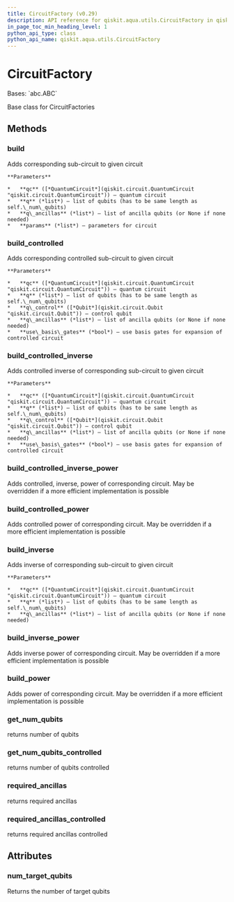 ```yaml
---
title: CircuitFactory (v0.29)
description: API reference for qiskit.aqua.utils.CircuitFactory in qiskit v0.29
in_page_toc_min_heading_level: 1
python_api_type: class
python_api_name: qiskit.aqua.utils.CircuitFactory
---
```


# CircuitFactory

<Class id="qiskit.aqua.utils.CircuitFactory" isDedicatedPage={true} github="https://github.com/qiskit-community/qiskit-aqua/tree/stable/0.9/qiskit/aqua/utils/circuit_factory.py" signature="CircuitFactory(num_target_qubits)" modifiers="class">
  Bases: `abc.ABC`

  Base class for CircuitFactories

  ## Methods

  <span id="qiskit-aqua-utils-circuitfactory-build" />

  ### build

  <Function id="qiskit.aqua.utils.CircuitFactory.build" signature="CircuitFactory.build(qc, q, q_ancillas=None, params=None)" modifiers="abstract">
    Adds corresponding sub-circuit to given circuit

    **Parameters**

    *   **qc** ([*QuantumCircuit*](qiskit.circuit.QuantumCircuit "qiskit.circuit.QuantumCircuit")) – quantum circuit
    *   **q** (*list*) – list of qubits (has to be same length as self.\_num\_qubits)
    *   **q\_ancillas** (*list*) – list of ancilla qubits (or None if none needed)
    *   **params** (*list*) – parameters for circuit
  </Function>

  <span id="qiskit-aqua-utils-circuitfactory-build-controlled" />

  ### build\_controlled

  <Function id="qiskit.aqua.utils.CircuitFactory.build_controlled" signature="CircuitFactory.build_controlled(qc, q, q_control, q_ancillas=None, use_basis_gates=True)">
    Adds corresponding controlled sub-circuit to given circuit

    **Parameters**

    *   **qc** ([*QuantumCircuit*](qiskit.circuit.QuantumCircuit "qiskit.circuit.QuantumCircuit")) – quantum circuit
    *   **q** (*list*) – list of qubits (has to be same length as self.\_num\_qubits)
    *   **q\_control** ([*Qubit*](qiskit.circuit.Qubit "qiskit.circuit.Qubit")) – control qubit
    *   **q\_ancillas** (*list*) – list of ancilla qubits (or None if none needed)
    *   **use\_basis\_gates** (*bool*) – use basis gates for expansion of controlled circuit
  </Function>

  <span id="qiskit-aqua-utils-circuitfactory-build-controlled-inverse" />

  ### build\_controlled\_inverse

  <Function id="qiskit.aqua.utils.CircuitFactory.build_controlled_inverse" signature="CircuitFactory.build_controlled_inverse(qc, q, q_control, q_ancillas=None, use_basis_gates=True)">
    Adds controlled inverse of corresponding sub-circuit to given circuit

    **Parameters**

    *   **qc** ([*QuantumCircuit*](qiskit.circuit.QuantumCircuit "qiskit.circuit.QuantumCircuit")) – quantum circuit
    *   **q** (*list*) – list of qubits (has to be same length as self.\_num\_qubits)
    *   **q\_control** ([*Qubit*](qiskit.circuit.Qubit "qiskit.circuit.Qubit")) – control qubit
    *   **q\_ancillas** (*list*) – list of ancilla qubits (or None if none needed)
    *   **use\_basis\_gates** (*bool*) – use basis gates for expansion of controlled circuit
  </Function>

  <span id="qiskit-aqua-utils-circuitfactory-build-controlled-inverse-power" />

  ### build\_controlled\_inverse\_power

  <Function id="qiskit.aqua.utils.CircuitFactory.build_controlled_inverse_power" signature="CircuitFactory.build_controlled_inverse_power(qc, q, q_control, power, q_ancillas=None, use_basis_gates=True)">
    Adds controlled, inverse, power of corresponding circuit. May be overridden if a more efficient implementation is possible
  </Function>

  <span id="qiskit-aqua-utils-circuitfactory-build-controlled-power" />

  ### build\_controlled\_power

  <Function id="qiskit.aqua.utils.CircuitFactory.build_controlled_power" signature="CircuitFactory.build_controlled_power(qc, q, q_control, power, q_ancillas=None, use_basis_gates=True)">
    Adds controlled power of corresponding circuit. May be overridden if a more efficient implementation is possible
  </Function>

  <span id="qiskit-aqua-utils-circuitfactory-build-inverse" />

  ### build\_inverse

  <Function id="qiskit.aqua.utils.CircuitFactory.build_inverse" signature="CircuitFactory.build_inverse(qc, q, q_ancillas=None)">
    Adds inverse of corresponding sub-circuit to given circuit

    **Parameters**

    *   **qc** ([*QuantumCircuit*](qiskit.circuit.QuantumCircuit "qiskit.circuit.QuantumCircuit")) – quantum circuit
    *   **q** (*list*) – list of qubits (has to be same length as self.\_num\_qubits)
    *   **q\_ancillas** (*list*) – list of ancilla qubits (or None if none needed)
  </Function>

  <span id="qiskit-aqua-utils-circuitfactory-build-inverse-power" />

  ### build\_inverse\_power

  <Function id="qiskit.aqua.utils.CircuitFactory.build_inverse_power" signature="CircuitFactory.build_inverse_power(qc, q, power, q_ancillas=None)">
    Adds inverse power of corresponding circuit. May be overridden if a more efficient implementation is possible
  </Function>

  <span id="qiskit-aqua-utils-circuitfactory-build-power" />

  ### build\_power

  <Function id="qiskit.aqua.utils.CircuitFactory.build_power" signature="CircuitFactory.build_power(qc, q, power, q_ancillas=None)">
    Adds power of corresponding circuit. May be overridden if a more efficient implementation is possible
  </Function>

  <span id="qiskit-aqua-utils-circuitfactory-get-num-qubits" />

  ### get\_num\_qubits

  <Function id="qiskit.aqua.utils.CircuitFactory.get_num_qubits" signature="CircuitFactory.get_num_qubits()">
    returns number of qubits
  </Function>

  <span id="qiskit-aqua-utils-circuitfactory-get-num-qubits-controlled" />

  ### get\_num\_qubits\_controlled

  <Function id="qiskit.aqua.utils.CircuitFactory.get_num_qubits_controlled" signature="CircuitFactory.get_num_qubits_controlled()">
    returns number of qubits controlled
  </Function>

  <span id="qiskit-aqua-utils-circuitfactory-required-ancillas" />

  ### required\_ancillas

  <Function id="qiskit.aqua.utils.CircuitFactory.required_ancillas" signature="CircuitFactory.required_ancillas()">
    returns required ancillas
  </Function>

  <span id="qiskit-aqua-utils-circuitfactory-required-ancillas-controlled" />

  ### required\_ancillas\_controlled

  <Function id="qiskit.aqua.utils.CircuitFactory.required_ancillas_controlled" signature="CircuitFactory.required_ancillas_controlled()">
    returns required ancillas controlled
  </Function>

  ## Attributes

  ### num\_target\_qubits

  <Attribute id="qiskit.aqua.utils.CircuitFactory.num_target_qubits">
    Returns the number of target qubits
  </Attribute>
</Class>

